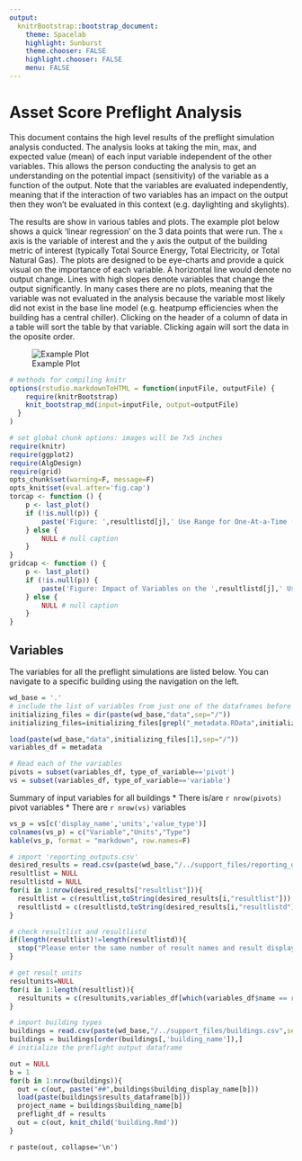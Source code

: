 ```yaml
---
output:
  knitrBootstrap::bootstrap_document:
    theme: Spacelab
    highlight: Sunburst
    theme.chooser: FALSE
    highlight.chooser: FALSE
    menu: FALSE
---
```


# Asset Score Preflight Analysis

This document contains the high level results of the preflight simulation analysis conducted.  The analysis looks at taking the min, max, and expected value (mean) of each input variable independent of the other variables. This allows the person conducting the analysis to get an understanding on the potential impact (sensitivity) of the variable as a function of the output.  Note that the variables are evaluated independently, meaning that if the interaction of two variables has an impact on the output then they won't be evaluated in this context (e.g. daylighting and skylights).  

The results are show in various tables and plots.  The example plot below shows a quick 'linear regression' on the 3 data points that were run.  The `x` axis is the variable of interest and the `y` axis the output of the building metric of interest (typically Total Source Energy, Total Electricity, or Total Natural Gas). The plots are designed to be eye-charts and provide a quick visual on the importance of each variable. A horizontal line would denote no output change. Lines with high slopes denote variables that change the output significantly. In many cases there are no plots, meaning that the variable was not evaluated in the analysis because the variable most likely did not exist in the base line model (e.g. heatpump efficiencies when the building has a central chiller). Clicking on the header of a column of data in a table will sort the table by that variable. Clicking again will sort the data in the oposite order.

![Example Plot](images/example-matrix.jpg)

```r

# methods for compiling knitr
options(rstudio.markdownToHTML = function(inputFile, outputFile) {
    require(knitrBootstrap)
    knit_bootstrap_md(input=inputFile, output=outputFile)
  }
)

# set global chunk options: images will be 7x5 inches
require(knitr)
require(ggplot2)
require(AlgDesign)
require(grid)
opts_chunk$set(warning=F, message=F)
opts_knit$set(eval.after='fig.cap')
torcap <- function () {
    p <- last_plot()
    if (!is.null(p)) {
        paste('Figure: ',resultlistd[j],' Use Range for One-At-a-Time (OAT) Simulation of the ',buildings$building_display_name[b],' Building Type',sep="")
    } else {
        NULL # null caption
    }
}
gridcap <- function () {
    p <- last_plot()
    if (!is.null(p)) {
        paste('Figure: Impact of Variables on the ',resultlistd[j],' Use of the Simulated ',buildings$building_display_name[b],' Building',sep="")
    } else {
        NULL # null caption
    }
}
```

## Variables

The variables for all the preflight simulations are listed below.  You can navigate to a specific building using the navigation on the left.

```r
wd_base = '.'
# include the list of variables from just one of the dataframes before going into building-by-building results
initializing_files = dir(paste(wd_base,"data",sep="/"))
initializing_files=initializing_files[grepl("_metadata.RData",initializing_files)]

load(paste(wd_base,"data",initializing_files[1],sep="/"))
variables_df = metadata

# Read each of the variables
pivots = subset(variables_df, type_of_variable=='pivot')
vs = subset(variables_df, type_of_variable=='variable')
```

Summary of input variables for all buildings
* There is/are `r nrow(pivots)` pivot variables
* There are `r nrow(vs)` variables

```r
vs_p = vs[c('display_name','units','value_type')]
colnames(vs_p) = c("Variable","Units","Type")
kable(vs_p, format = "markdown", row.names=F)
```

```r
# import 'reporting_outputs.csv'
desired_results = read.csv(paste(wd_base,"/../support_files/reporting_outputs.csv",sep=""))
resultlist = NULL
resultlistd = NULL
for(i in 1:nrow(desired_results["resultlist"])){
  resultlist = c(resultlist,toString(desired_results[i,"resultlist"]))
  resultlistd = c(resultlistd,toString(desired_results[i,"resultlistd"]))
}

# check resultlist and resultlistd
if(length(resultlist)!=length(resultlistd)){
  stop("Please enter the same number of result names and result display names.")
}

# get result units
resultunits=NULL
for(i in 1:length(resultlist)){
  resultunits = c(resultunits,variables_df[which(variables_df$name == resultlist[1]),"units"])
}

# import building types
buildings = read.csv(paste(wd_base,"/../support_files/buildings.csv",sep=""))
buildings = buildings[order(buildings[,'building_name']),]
# initialize the preflight output dataframe
```

```r
out = NULL
b = 1
for(b in 1:nrow(buildings)){
  out = c(out, paste("##",buildings$building_display_name[b]))
  load(paste(buildings$results_dataframe[b]))
  project_name = buildings$building_name[b]
  preflight_df = results
  out = c(out, knit_child('building.Rmd'))  
}
```

`r paste(out, collapse='\n')`